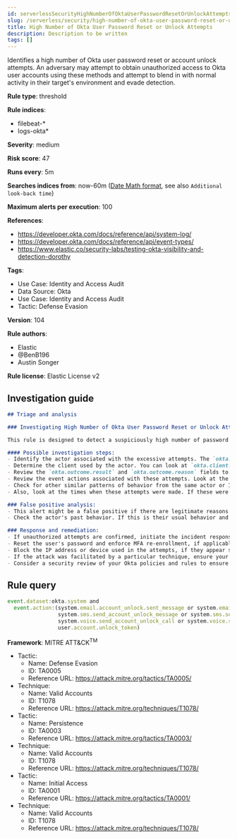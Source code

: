 ```yaml
---
id: serverlessSecurityHighNumberOfOktaUserPasswordResetOrUnlockAttempts
slug: /serverless/security/high-number-of-okta-user-password-reset-or-unlock-attempts
title: High Number of Okta User Password Reset or Unlock Attempts
description: Description to be written
tags: []
---
```


<div id="high-number-of-okta-user-password-reset-or-unlock-attempts"></div>

Identifies a high number of Okta user password reset or account unlock attempts. An adversary may attempt to obtain unauthorized access to Okta user accounts using these methods and attempt to blend in with normal activity in their target's environment and evade detection.

**Rule type**: threshold

**Rule indices**: 

* filebeat-*
* logs-okta*

**Severity**: medium

**Risk score**: 47

**Runs every**: 5m

**Searches indices from**: now-60m ([Date Math format](((ref))/common-options.html#date-math), see also <DocLink id="serverlessSecurityRulesUiCreate" section="set-the-rules-schedule">`Additional look-back time`</DocLink>)

**Maximum alerts per execution**: 100

**References**: 

* https://developer.okta.com/docs/reference/api/system-log/
* https://developer.okta.com/docs/reference/api/event-types/
* https://www.elastic.co/security-labs/testing-okta-visibility-and-detection-dorothy

**Tags**: 

* Use Case: Identity and Access Audit
* Data Source: Okta
* Use Case: Identity and Access Audit
* Tactic: Defense Evasion

**Version**: 104

**Rule authors**: 

* Elastic
* @BenB196
* Austin Songer

**Rule license**: Elastic License v2

## Investigation guide

```markdown
## Triage and analysis

### Investigating High Number of Okta User Password Reset or Unlock Attempts

This rule is designed to detect a suspiciously high number of password reset or account unlock attempts in Okta. Excessive password resets or account unlocks can be indicative of an attacker's attempt to gain unauthorized access to an account.

#### Possible investigation steps:
- Identify the actor associated with the excessive attempts. The `okta.actor.alternate_id` field can be used for this purpose.
- Determine the client used by the actor. You can look at `okta.client.device`, `okta.client.ip`, `okta.client.user_agent.raw_user_agent`, `okta.client.ip_chain.ip`, and `okta.client.geographical_context`.
- Review the `okta.outcome.result` and `okta.outcome.reason` fields to understand the outcome of the password reset or unlock attempts.
- Review the event actions associated with these attempts. Look at the `event.action` field and filter for actions related to password reset and account unlock attempts.
- Check for other similar patterns of behavior from the same actor or IP address. If there is a high number of failed login attempts before the password reset or unlock attempts, this may suggest a brute force attack.
- Also, look at the times when these attempts were made. If these were made during off-hours, it could further suggest an adversary's activity.

### False positive analysis:
- This alert might be a false positive if there are legitimate reasons for a high number of password reset or unlock attempts. This could be due to the user forgetting their password or account lockouts due to too many incorrect attempts.
- Check the actor's past behavior. If this is their usual behavior and they have a valid reason for it, then it might be a false positive.

### Response and remediation:
- If unauthorized attempts are confirmed, initiate the incident response process.
- Reset the user's password and enforce MFA re-enrollment, if applicable.
- Block the IP address or device used in the attempts, if they appear suspicious.
- If the attack was facilitated by a particular technique, ensure your systems are patched or configured to prevent such techniques.
- Consider a security review of your Okta policies and rules to ensure they follow security best practices.
```

## Rule query

```js
event.dataset:okta.system and
  event.action:(system.email.account_unlock.sent_message or system.email.password_reset.sent_message or
                system.sms.send_account_unlock_message or system.sms.send_password_reset_message or
                system.voice.send_account_unlock_call or system.voice.send_password_reset_call or
                user.account.unlock_token)

```

**Framework**: MITRE ATT&CK<sup>TM</sup>

* Tactic:
    * Name: Defense Evasion
    * ID: TA0005
    * Reference URL: https://attack.mitre.org/tactics/TA0005/
* Technique:
    * Name: Valid Accounts
    * ID: T1078
    * Reference URL: https://attack.mitre.org/techniques/T1078/
* Tactic:
    * Name: Persistence
    * ID: TA0003
    * Reference URL: https://attack.mitre.org/tactics/TA0003/
* Technique:
    * Name: Valid Accounts
    * ID: T1078
    * Reference URL: https://attack.mitre.org/techniques/T1078/
* Tactic:
    * Name: Initial Access
    * ID: TA0001
    * Reference URL: https://attack.mitre.org/tactics/TA0001/
* Technique:
    * Name: Valid Accounts
    * ID: T1078
    * Reference URL: https://attack.mitre.org/techniques/T1078/

